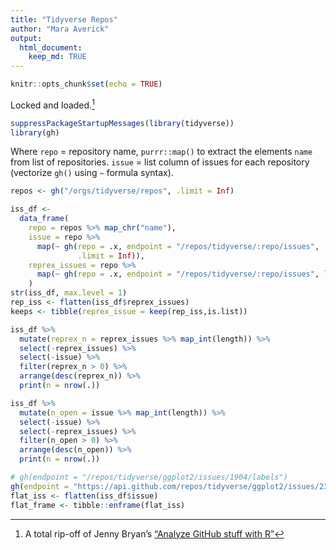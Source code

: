 ```yaml
---
title: "Tidyverse Repos"
author: "Mara Averick"
output:
  html_document:
    keep_md: TRUE
---
```


```r
knitr::opts_chunk$set(echo = TRUE)
```

Locked and loaded.[^1]

```r
suppressPackageStartupMessages(library(tidyverse))
library(gh)
```

Where `repo` = repository name, `purrr::map()` to extract the elements `name` from list of repositories. `issue` = list column of issues for each repository (vectorize `gh()` using `~` formula syntax).

```r
repos <- gh("/orgs/tidyverse/repos", .limit = Inf)
```

```r
iss_df <-
  data_frame(
    repo = repos %>% map_chr("name"),
    issue = repo %>%
      map(~ gh(repo = .x, endpoint = "/repos/tidyverse/:repo/issues",
               .limit = Inf)),
    reprex_issues = repo %>%
      map(~ gh(repo = .x, endpoint = "/repos/tidyverse/:repo/issues", labels = "reprex", .limit = Inf))
    )
str(iss_df, max.level = 1)
rep_iss <- flatten(iss_df$reprex_issues)
keeps <- tibble(reprex_issue = keep(rep_iss,is.list))

iss_df %>%
  mutate(reprex_n = reprex_issues %>% map_int(length)) %>%
  select(-reprex_issues) %>%
  select(-issue) %>%
  filter(reprex_n > 0) %>%
  arrange(desc(reprex_n)) %>%
  print(n = nrow(.))
```

```r
iss_df %>%
  mutate(n_open = issue %>% map_int(length)) %>%
  select(-issue) %>%
  select(-reprex_issues) %>%
  filter(n_open > 0) %>%
  arrange(desc(n_open)) %>%
  print(n = nrow(.))
```

```r
# gh(endpoint = "/repos/tidyverse/ggplot2/issues/1904/labels")
gh(endpoint = "https://api.github.com/repos/tidyverse/ggplot2/issues/2383/labels")
flat_iss <- flatten(iss_df$issue)
flat_frame <- tibble::enframe(flat_iss)
```


[^1]: A total rip-off of Jenny Bryan's ["Analyze GitHub stuff with R"](https://github.com/jennybc/analyze-github-stuff-with-r)
